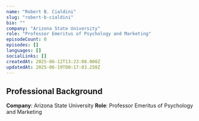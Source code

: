```yaml
---
name: "Robert B. Cialdini"
slug: "robert-b-cialdini"
bio: ""
company: "Arizona State University"
role: "Professor Emeritus of Psychology and Marketing"
episodeCount: 0
episodes: []
languages: []
socialLinks: []
createdAt: 2025-06-12T13:23:08.000Z
updatedAt: 2025-06-19T00:17:03.250Z
---
```


## Professional Background

**Company**: Arizona State University
**Role**: Professor Emeritus of Psychology and Marketing
